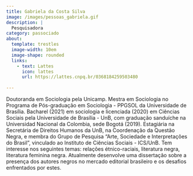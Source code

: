 ```yaml
---
title: Gabriela da Costa Silva
image: /images/pessoas_gabriela.gif
description: |
  Pesquisadora
category: passociado
about:
  template: trestles
  image-width: 10em
  image-shape: rounded
  links:
    - text: Lattes
      icon: lattes
      url: https://lattes.cnpq.br/0368184259503480
  
---
```

Doutoranda em Sociologia pela Unicamp. Mestra em Sociologia no Programa de Pós-graduação em Sociologia - PPGSOL da Universidade de Brasília. Bacharel (2021) em sociologia e licenciada (2020) em Ciências Sociais pela Universidade de Brasília - UnB, com graduação sanduíche na Universidad Nacional da Colombia, sede Bogotá (2019). Estagiária na Secretária de Direitos Humanos da UnB, na Coordenação da Questão Negra, e membra do Grupo de Pesquisa "Arte, Sociedade e Interpretações do Brasil", vinculado ao Instituto de Ciências Sociais - ICS/UnB. Tem interesse nos seguintes temas: relações étnico-raciais, literatura negra, literatura feminina negra. Atualmente desenvolve uma dissertação sobre a presença dos autores negros no mercado editorial brasileiro e os desafios enfrentados por estes. 

<!-- Google tag (gtag.js) -->
<script async src="https://www.googletagmanager.com/gtag/js?id=G-GB2MGT95N0"></script>
<script>
  window.dataLayer = window.dataLayer || [];
  function gtag(){dataLayer.push(arguments);}
  gtag('js', new Date());

  gtag('config', 'G-GB2MGT95N0');
</script>